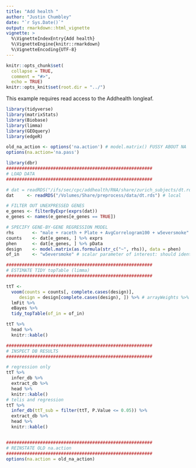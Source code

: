 ```yaml
---
title: "Add health "
author: "Justin Chumbley"
date: "`r Sys.Date()`"
output: rmarkdown::html_vignette
vignette: >
  %\VignetteIndexEntry{Add health}
  %\VignetteEngine{knitr::rmarkdown}
  %\VignetteEncoding{UTF-8}
---
```

  
```r
knitr::opts_chunk$set(
  collapse = TRUE,
  comment = "#>",
  echo = TRUE)
knitr::opts_knit$set(root.dir = "../")
```

This example requires read access to the Addhealth longleaf.

```r

library(tidyverse)
library(matrixStats)
library(Biobase)
library(limma)
library(GEOquery)
library(edgeR)

old_na_action <- options('na.action') # model.matrix() FUSSY ABOUT NA
options(na.action='na.pass')

```

```r

library(dbr)
########################################################
# LOAD DATA
########################################################

# dat = readRDS("/ifs/sec/cpc/addhealth/RNA/share/zurich_subjects/dt.rds") # longleaf
dat     <- readRDS("/Volumes/Share/preprocess/data/dt.rds") # local

# FILTER OUT UNEXPRESSED GENES
e_genes <- filterByExpr(exprs(dat))
e_genes <- names(e_genes[e_genes == TRUE])

# SPECIFY GENE-BY-GENE REGRESSION MODEL
rhs       <- "male + raceth + Plate + AvgCorrelogram100 + w5eversmoke"
counts    <- dat[e_genes, ] %>% exprs
phen      <- dat[e_genes, ] %>% pData
design    <- model.matrix(as.formula(str_c("~", rhs)), data = phen)
of_in     <- "w5eversmoke" # scalar parameter of interest: should identify a *single* column of "design"

########################################################
# ESTIMATE TIDY topTable (limma)
########################################################

ttT <-
  voom(counts = counts[, complete.cases(design)],
     design = design[complete.cases(design), ]) %>% # arrayWeights %>%
  lmFit %>%
  eBayes %>%
  tidy_topTable(of_in = of_in)

ttT %>% 
  head %>% 
  knitr::kable()

########################################################
# INSPECT DB RESULTS
########################################################

# regression only
ttT %>%
  infer_db %>%
  extract_db %>% 
  head %>% 
  knitr::kable()
# telis and regression
ttT %>%
  infer_db(ttT_sub = filter(ttT, P.Value <= 0.05)) %>%
  extract_db %>% 
  head %>% 
  knitr::kable()


########################################################
# REINSTATE OLD na.action
########################################################
options(na.action = old_na_action)

```
